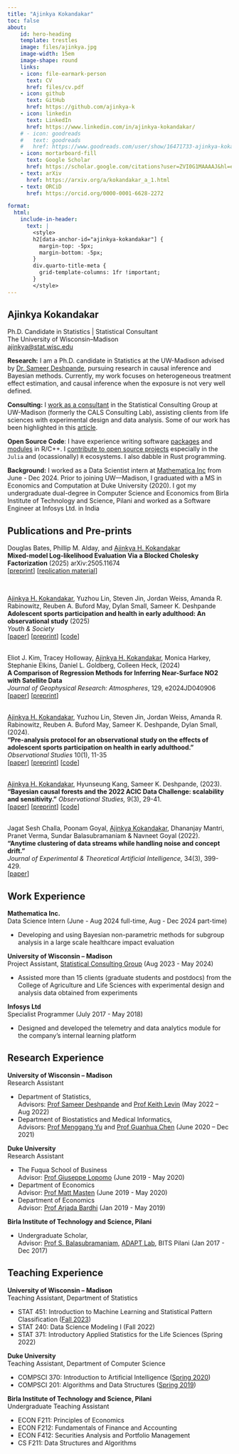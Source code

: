 ```yaml
---
title: "Ajinkya Kokandakar"
toc: false
about:
    id: hero-heading
    template: trestles
    image: files/ajinkya.jpg
    image-width: 15em
    image-shape: round
    links:
    - icon: file-earmark-person
      text: CV 
      href: files/cv.pdf
    - icon: github
      text: GitHub
      href: https://github.com/ajinkya-k
    - icon: linkedin
      text: LinkedIn
      href: https://www.linkedin.com/in/ajinkya-kokandakar/
    # - icon: goodreads
    #   text: goodreads
    #   href: https://www.goodreads.com/user/show/16471733-ajinkya-kokandakar
    - icon: mortarboard-fill
      text: Google Scholar
      href: https://scholar.google.com/citations?user=ZVI0G1MAAAAJ&hl=en&oi=sra
    - text: arXiv
      href: https://arxiv.org/a/kokandakar_a_1.html
    - text: ORCiD
      href: https://orcid.org/0000-0001-6628-2272

format: 
  html:
    include-in-header: 
      text: |
        <style>
        h2[data-anchor-id="ajinkya-kokandakar"] {
          margin-top: -5px;
          margin-bottom: -5px;
        }
        div.quarto-title-meta {
          grid-template-columns: 1fr !important;
        }
        </style>
---
```

:::{#hero-heading}

## Ajinkya Kokandakar

Ph.D. Candidate in Statistics | Statistical Consultant
<br/>The University of Wisconsin--Madison
<br/>[ajinkya@stat.wisc.edu](mailto:ajinkya@stat.wisc.edu)

<!-- **Work Experience:** I worked as a Data Science Intern [Mathematica Inc.](https://www.mathematica.org) and as a Statistical Consultant (also part-time) on campus at UW--Madison. -->

**Research:** I am a Ph.D. candidate in Statistics at the UW-Madison advised by [Dr. Sameer Deshpande](https://skdeshpande91.github.io/), pursuing research in causal inference and Bayesian methods.
Currently, my work focuses on heterogeneous treatment effect estimation, and causal inference when the exposure is not very well defined.

**Consulting:** I [work as a consultant](consulting.qmd) in the Statistical Consulting Group at UW-Madison (formerly the CALS Consulting Lab), assisting clients from life sciences with experimental design and data analysis. Some of our work has been highlighted in this [article](https://stat.wisc.edu/2025/02/05/on-the-cutting-edge-statistical-consulting-group-enhances-diverse-research-projects-across-uw-madison-campus/).

**Open Source Code**: I have experience writing software [packages](https://github.com/ajinkya-k/flexBCF/tree/bcf_het_u/) and [modules](https://github.com/ajinkya-k/nsyr-matching-testing/) in R/C++. I [contribute to open source projects](opensource.qmd) especially in the `Julia` and (ocassionally) `R` ecosystems.
I also dabble in Rust programming.


**Background:** I worked as a Data Scientist intern at [Mathematica Inc](https://www.mathematica.org) from June - Dec 2024.
Prior to joining UW—Madison, I graduated with a MS in Economics and Computation at Duke University (2020). I got my undergraduate dual-degree in Computer Science and Economics from Birla Institute of Technology and Science, Pilani and worked as a Software Engineer at Infosys Ltd. in India
:::

<!-- ## Preprints and Working Projects -->

## Publications and Pre-prints {#publications}

Douglas Bates, Phillip M. Alday, and <u>Ajinkya H. Kokandakar</u>
  <br>**Mixed-model Log-likelihood Evaluation Via a Blocked Cholesky Factorization** (2025)
  <!-- <br> arXiv:2405.03538 -->
  <nr> arXiv:2505.11674
  <br>[[preprint](https://arxiv.org/abs/2505.11674)] [[replication material](https://github.com/JuliaMixedModels/Manuscripts/tree/main/blockedcholesky)]

  <br />

  <u>Ajinkya H. Kokandakar</u>, Yuzhou Lin, Steven Jin, Jordan Weiss, Amanda R. Rabinowitz, Reuben A. Buford May, Dylan Small, Sameer K. Deshpande
  <br>**Adolescent sports participation and health in early adulthood: An observational study** (2025)
  <br>_Youth & Society_
  <!-- <br> arXiv:2405.03538 -->
  <br>[[paper](https://doi.org/10.1177/0044118X241310245)] [[preprint](https://arxiv.org/abs/2405.03538)] [[code](https://github.com/ajinkya-k/nsyr-matching-testing)]


<br />
Eliot J. Kim, Tracey Holloway, <u>Ajinkya H. Kokandakar</u>, Monica Harkey, Stephanie Elkins, Daniel L. Goldberg, Colleen Heck, (2024)
<br>**A Comparison of Regression Methods for Inferring Near-Surface NO2 with Satellite Data**
<br> _Journal of Geophysical Research: Atmospheres_, 129, e2024JD040906
<br> [[paper](https://doi.org/10.1029/2024JD040906)] [[preprint](https://doi.org/10.22541/au.171045413.38645578/v1)] 

<br />
<u>Ajinkya H. Kokandakar</u>, Yuzhou Lin, Steven Jin, Jordan Weiss, Amanda R. Rabinowitz, Reuben A. Buford May, Sameer K. Deshpande, Dylan Small, (2024). 
<br>**"Pre-analysis protocol for an observational study on the effects of adolescent sports participation on health in early adulthood."** <br>_Observational Studies_ 10(1), 11-35
    <br> [[paper](https://muse.jhu.edu/pub/56/article/929115)] [[preprint](https://arxiv.org/abs/2211.02104)] [[code](https://github.com/ajinkya-k/nsyr-matching-testing)]

<br />
<u>Ajinkya H. Kokandakar</u>, Hyunseung Kang, Sameer K. Deshpande, (2023). 
<br>**"Bayesian causal forests and the 2022 ACIC Data Challenge: scalability and sensitivity."** _Observational Studies,_ 9(3), 29-41. 
    <br>[[paper](https://muse.jhu.edu/article/895651)] [[preprint](https://arxiv.org/abs/2211.02020)] [[code](https://github.com/skdeshpande91/flexBCF)]

<br />
Jagat Sesh Challa, Poonam Goyal, <u>Ajinkya Kokandakar</u>, Dhananjay Mantri, Pranet Verma, Sundar Balasubramaniam & Navneet Goyal (2022). <br>**"Anytime clustering of data streams while handling noise and concept drift."**
<br>_Journal of Experimental & Theoretical Artificial Intelligence,_ 34(3), 399-429. <!-- , DOI: [10.1080/0952813X.2021.1882001](https://doi.org/10.1080/0952813X.2021.1882001) -->
    <br>[[paper](https://www.tandfonline.com/doi/abs/10.1080/0952813X.2021.1882001)]

## Work Experience

**Mathematica Inc.**
<br>Data Science Intern (June - Aug 2024 full-time, Aug - Dec 2024 part-time)

- Developing and using Bayesian non-parametric methods for subgroup analysis in a large scale healthcare impact evaluation

**University of Wisconsin -- Madison**
<br>Project Assistant, [Statistical Consulting Group](https://stat.wisc.edu/statistical-consulting-team/) (Aug 2023 - May 2024)

- Assisted more than 15 clients (graduate students and postdocs) from the College of Agriculture and Life Sciences with experimental design and analysis data obtained from experiments


**Infosys Ltd**
<br> Specialist Programmer (July 2017 - May 2018)

- Designed and developed the telemetry and data analytics module for the company's internal learning platform

## Research Experience

**University of Wisconsin -- Madison**
<br>Research Assistant

- Department of Statistics,
    <br>Advisors: [Prof Sameer Deshpande](https://skdeshpande91.github.io/)
        and [Prof Keith Levin](https://pages.stat.wisc.edu/~kdlevin/) (May 2022 -- Aug 2022)
- Department of Biostatistics and Medical Informatics,
    <br>Advisors: [Prof Menggang Yu](https://sites.google.com/a/wisc.edu/menggang/)
    and [Prof Guanhua Chen](https://biostat.wiscweb.wisc.edu/staff/chen-guanhua/)
    (June 2020 -- Dec 2021)

**Duke University**
<br>Research Assistant

- The Fuqua School of Business
    <br>Advisor: [Prof Giuseppe Lopomo](https://sites.duke.edu/glopomo/) (June 2019 - May 2020)
- Department of Economics
    <br>Advisor: [Prof Matt Masten](https://mattmasten.github.io/) (June 2019 - May 2020)
- Department of Economics
    <br>Advisor: [Prof Arjada Bardhi](https://www.arjadabardhi.com/) (Jan 2019 - May 2019)


**Birla Institute of Technology and Science, Pilani**

- Undergraduate Scholar, 
    <br>Advisor: [Prof S. Balasubramaniam](https://www.linkedin.com/in/shan-sundar-balasubramaniam-82802317),
    [ADAPT Lab](https://id.bits-pilani.ac.in/pilani/computerscience/AdvancedDataAnalyticsParallelTechnologiesLaboratory), BITS Pilani 
    (Jan 2017 - Dec 2017)


## Teaching Experience

**University of Wisconsin -- Madison**
<br>Teaching Assistant, Department of Statistics

- STAT 451: Introduction to Machine Learning and Statistical Pattern Classification ([Fall 2023](https://pages.stat.wisc.edu/~jgillett/451/)) 
- STAT 240: Data Science Modeling I (Fall 2022) 
- STAT 371: Introductory Applied Statistics for the Life Sciences (Spring 2022) 

**Duke University**
<br>Teaching Assistant, Department of Computer Science

- COMPSCI 370: Introduction to Artificial Intelligence ([Spring 2020](https://courses.cs.duke.edu//spring20/compsci370d/index.html)) 
- COMPSCI 201: Algorithms and Data Structures ([Spring 2019](https://courses.cs.duke.edu/spring19/compsci201))

**Birla Institute of Technology and Science, Pilani**
<br>Undergraduate Teaching Assistant

- ECON F211: Principles of Economics
- ECON F212: Fundamentals of Finance and Accounting
- ECON F412: Securities Analysis and Portfolio Management
- CS F211: Data Structures and Algorithms

